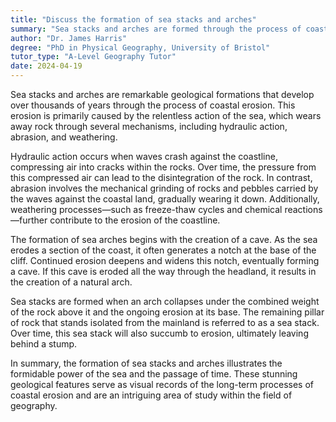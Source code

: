 ```yaml
---
title: "Discuss the formation of sea stacks and arches"
summary: "Sea stacks and arches are formed through the process of coastal erosion, specifically hydraulic action, abrasion, and weathering."
author: "Dr. James Harris"
degree: "PhD in Physical Geography, University of Bristol"
tutor_type: "A-Level Geography Tutor"
date: 2024-04-19
---
```


Sea stacks and arches are remarkable geological formations that develop over thousands of years through the process of coastal erosion. This erosion is primarily caused by the relentless action of the sea, which wears away rock through several mechanisms, including hydraulic action, abrasion, and weathering.

Hydraulic action occurs when waves crash against the coastline, compressing air into cracks within the rocks. Over time, the pressure from this compressed air can lead to the disintegration of the rock. In contrast, abrasion involves the mechanical grinding of rocks and pebbles carried by the waves against the coastal land, gradually wearing it down. Additionally, weathering processes—such as freeze-thaw cycles and chemical reactions—further contribute to the erosion of the coastline.

The formation of sea arches begins with the creation of a cave. As the sea erodes a section of the coast, it often generates a notch at the base of the cliff. Continued erosion deepens and widens this notch, eventually forming a cave. If this cave is eroded all the way through the headland, it results in the creation of a natural arch.

Sea stacks are formed when an arch collapses under the combined weight of the rock above it and the ongoing erosion at its base. The remaining pillar of rock that stands isolated from the mainland is referred to as a sea stack. Over time, this sea stack will also succumb to erosion, ultimately leaving behind a stump.

In summary, the formation of sea stacks and arches illustrates the formidable power of the sea and the passage of time. These stunning geological features serve as visual records of the long-term processes of coastal erosion and are an intriguing area of study within the field of geography.
    